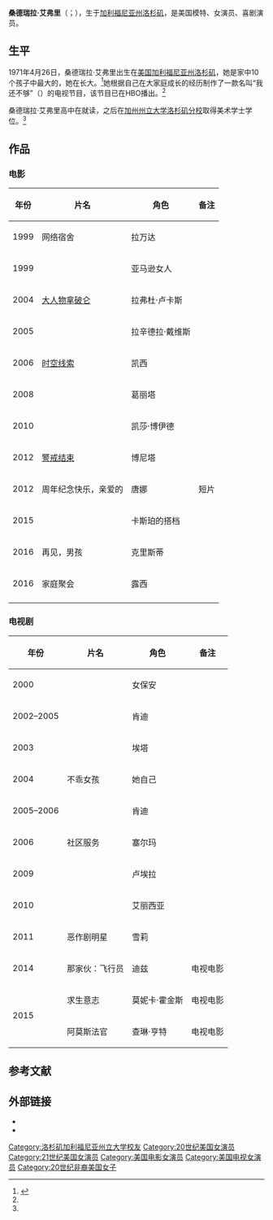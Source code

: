 {{藝人
| 图片     = Shondrella Avery LF.jpg
| 图片简介 = 桑德瑞拉·艾弗里，2007年12月
| 姓名     = 桑德瑞拉·艾弗里
| 类型     = 女演员
| 原名     = 
| 英文名   = {{lang|en|Shondrella Avery}} 
| 綽號     = 
| 国籍     = {{USA}}
| 出生日期 = {{birth date and age|1971|04|26}}
| 出生地点 = [[美国|美国]][[加利福尼亚州|加利福尼亚州]][[洛杉矶|洛杉矶]]
| 逝世日期 = <!--  {{death date and age|}}  -->
| 逝世地点 = 
| 职业     = 演员
| 语言     = 英语
| 母校     = [[加州州立大學洛杉磯分校|加州州立大学洛杉矶分校]]
| 宗教信仰 = 
| 配偶     = 艾德·凯斯特
| 儿女     = 
| 父母     = 
| 活跃年代 = 1999年至今
| 代表作   = 
| 经纪公司 = 
| 奖项     =  <!--  {{Awards|award= |year= |title= }} -->
| 网站     = <!-- {{URL|www.example.com}} -->
| IMDb     = 
}}
'''桑德瑞拉·艾弗里'''（{{lang-en|Shondrella Avery}}；{{bd|1971年|4月26日|||catIdx=Shondrella Avery}}），生于[[加利福尼亚州|加利福尼亚州]][[洛杉矶|洛杉矶]]，是美国模特、女演员、喜剧演员。

==生平==
1971年4月26日，桑德瑞拉·艾弗里出生在[[美国|美国]][[加利福尼亚州|加利福尼亚州]][[洛杉矶|洛杉矶]]，她是家中10个孩子中最大的，她在{{Link-en|南落砂机|South Los Angeles}}长大。<ref name=enc>{{cite book|title=Encyclopedia of African American Actresses in Film and Television|page=25|url=https://books.google.com/books?id=X7ZYsnTPIhwC&q=shondrella+avery+california+state&pg=PA25|publisher=McFarland|author=McCann, Bob|year=2009|isbn=978-0-786-45804-2}}</ref>她根据自己在大家庭成长的经历制作了一款名叫“我还不够”（{{lang|en|Ain't I Enough}}）的电视节目，该节目已在HBO播出。<ref name=enc/>

桑德瑞拉·艾弗里高中在{{Link-en|洛杉矶县艺术高中|Los Angeles County High School for the Arts}}就读，之后在[[加州州立大學洛杉磯分校|加州州立大学洛杉矶分校]]取得美术学士学位。<ref name=enc/>

==作品==
===电影===
{| class="wikitable"
|-
! 年份 !! 片名 !! 角色 !! 备注
|-
| 1999
| 网络宿舍
| 拉万达
|
|-
|1999
| {{Link-en|三脚钉|Trippin' (film)}}
| 亚马逊女人
|
|-
| 2004
| [[拿破崙炸藥|大人物拿破仑]]
| 拉弗杜·卢卡斯
|
|-
| 2005
| {{Link-en|多米诺 (2005年电影)|Domino (2005 film)}}
| 拉辛德拉·戴维斯
|
|-
| 2006
| [[時凶感應|时空线索]]
| 凯西
|
|-
|2008
| {{Link-en|蜜蜂的秘密生活|The Secret Life of Bees (film)}}
| 葛丽塔
|
|-
| 2010
| {{Link-en|我们的家庭婚礼|Our Family Wedding}}
| 凯莎·博伊德
|
|-
| 2012
| [[火線赤子情|警戒结束]]
| 博尼塔
|
|-
| 2012 
| 周年纪念快乐，亲爱的
| 唐娜
| 短片
|-
| 2015
| {{Link-en|永远的小丑|Klown Forever}}
| 卡斯珀的搭档
|
|-
|2016
| 再见，男孩
| 克里斯蒂
|
|-
| 2016 
| 家庭聚会
| 露西
|
|-
|}

===电视剧===
{| class="wikitable"
|-
! 年份 !! 片名 !! 角色 !! 备注
|-
| 2000
| {{Link-en|杰米·福克斯秀|The Jamie Foxx Show}}
| 女保安
| 
|-
| 2002–2005
| {{Link-en|面对面 (电视剧)|One on One (TV series)}}
| 肯迪
| 
|-
| 2003
| {{Link-en|烈性药|Strong Medicine}}
| 埃塔
| 
|-
| 2004
| 不乖女孩
| 她自己
| 
|-
| 2005–2006
| {{Link-en|卡兹|Cuts (TV series)}}
| 肯迪
| 
|-
| 2006
| 社区服务
| 塞尔玛
| 
|-
| 2009
| {{Link-en|最后时刻|Eleventh Hour (American TV series)}}
| 卢埃拉
| 
|-
| 2010
| {{Link-en|乔治亚州的阿娇|Gillian in Georgia}}
| 艾丽西亚
| 
|-
| 2011
| 恶作剧明星
| 雪莉
| 
|-
| 2014
| 那家伙：飞行员
| 迪兹
| 电视电影
|-
| rowspan="2"|2015
| 求生意志
| 莫妮卡·霍金斯
| 电视电影
|-
| 阿莫斯法官
| 查琳·亨特
| 电视电影
|}

==参考文献==
{{reflist}}

==外部链接==
*{{Douban people|1224321}}
*{{IMDb name|1414931}}
{{Authority control}}


{{DEFAULTSORT:Avery, Shondrella}}
[[Category:洛杉矶加利福尼亚州立大学校友|Category:洛杉矶加利福尼亚州立大学校友]]
[[Category:20世纪美国女演员|Category:20世纪美国女演员]]
[[Category:21世纪美国女演员|Category:21世纪美国女演员]]
[[Category:美国电影女演员|Category:美国电影女演员]]
[[Category:美国电视女演员|Category:美国电视女演员]]
[[Category:20世纪非裔美国女子|Category:20世纪非裔美国女子]]